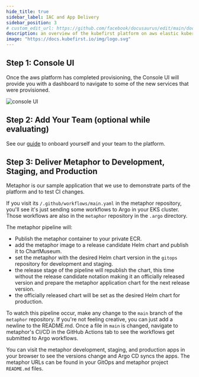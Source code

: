 ```yaml
---
hide_title: true
sidebar_label: IAC and App Delivery
sidebar_position: 3
# custom_edit_url: https://github.com/facebook/docusaurus/edit/main/docs/api-doc-markdown.md
description: an overview of the kubefirst platform on aws elastic kubernetes service (EKS)
image: "https://docs.kubefirst.io/img/logo.svg"
---
```


## Step 1: Console UI

Once the aws platform has completed provisioning, the Console UI will provide you with a dashboard to navigate to some of the new services that were provisioned.

![console UI](../../img/common/github/console.png)

## Step 2: Add Your Team (optional while evaluating)

See our [guide](../../common/terraform.mdx#how-can-i-use-atlantis-to-add-a-new-user-on-my-github-backed-installation) to onboard yourself and your team to the platform.

## Step 3: Deliver Metaphor to Development, Staging, and Production

Metaphor is our sample application that we use to demonstrate parts of the platform and to test CI changes.

If you visit its `/.github/workflows/main.yaml` in the metaphor repository, you'll see it's just sending some workflows to Argo in your EKS cluster. Those workflows are also in the `metaphor` repository in the `.argo` directory.

The metaphor pipeline will:

- Publish the metaphor container to your private ECR.
- add the metaphor image to a release candidate Helm chart and publish it to ChartMuseum.
- set the metaphor with the desired Helm chart version in the `gitops` repository for development and staging.
- the release stage of the pipeline will republish the chart, this time without the release candidate notation making it an officially released version and prepare the metaphor application chart for the next release version.
- the officially released chart will be set as the desired Helm chart for production.

To watch this pipeline occur, make any change to the `main` branch of the `metaphor` repository. If you're not feeling creative, you can just add a newline to the README.md. Once a file in `main` is changed, navigate to metaphor's CI/CD in the GitHub Actions tab to see the workflows get submitted to Argo workflows.

You can visit the metaphor development, staging, and production apps in your browser to see the versions change and Argo CD syncs the apps. The metaphor URLs can be found in your GitOps and metaphor project `README.md` files.
